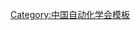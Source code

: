 {{Navbox
| name   = 中国自动化学会第六届理事会
| title  = [[中国自动化学会]]第六届理事会
| above  = 1993年11月－1997年10月
| bodyclass = hlist
| group1 = 理事长
| list1  = 
* [[杨嘉墀]]
* [[陈翰馥]]
| group2 = 副理事长
| list2  = 
* [[吴峰风]]
* [[吕勇哉]]
* [[蒋新松]]
* [[孙柏林]]
* [[李衍达]]
| group3 = 常务理事
| list3  = 
* [[于景元]]
* [[于常友]]
* [[马正午]]
* [[马少梅]]
* [[王正中]]
* [[卢强|卢　强]]
* [[石青云]]
* [[冯纯伯]]
* [[吕勇哉]]
* [[孙柏林]]
* [[孙优贤]]
* [[刘积仁]]
* [[邹广瑞]]
* [[李衍达]]
* [[杨竞衡]]
* [[杨嘉墀]]
* [[吴峰风]]
* [[宋健|宋　健]]
* [[宋廷熙]]
* [[张开逊]]
* [[张铨|张　铨]]
* [[张五球]]
* [[陈翰馥]]
* [[陈振宇]]
* [[郑应平]]
* [[胡启恒]]
* [[郭雷 (1961年)|郭　雷]]
* [[顾绳谷]]
* [[席裕庚]]
* [[高为炳|{{Box|高为炳}}]]
* [[涂序彦]]
* [[秦化淑]]
* [[凌惟侯]]
* [[黄泰翼]]
* [[黄柯棣]]
* [[梁天培]]
* [[龚炳铮]]
* [[蒋新松]]
* [[蒋慰孙]]
* [[虞孟起]]
* [[路甬祥]]
* [[熊范纶]]
* [[戴汝为]]
* [[戴冠中]]
* [[冀复生]]
| group4 = 秘书长
| list4  = [[凌惟侯]]
| group5 = 副秘书长
| list5  = 
* [[郑应平]]
* [[马正午]]
* [[张开逊]]
* [[李爱国]]
| group6 = 
| list6  = 
| below  = 标注：{{Box|任内逝世}}
}}<noinclude>
{{collapsible option}}
[[Category:中国自动化学会模板]]
</noinclude>